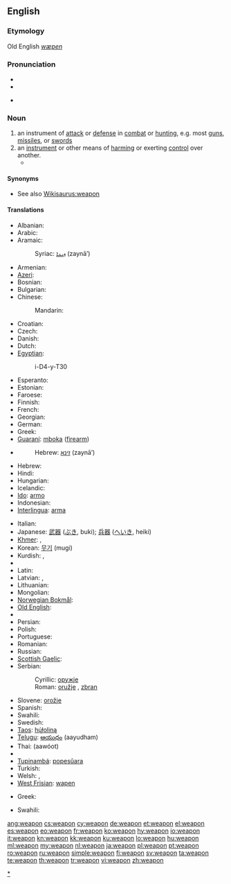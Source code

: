 ==English==

===Etymology===
Old English ''[[wæpen]]''

===Pronunciation===
* {{IPA|/wɛpən/}}
* {{audio|en-us-weapon.ogg|Audio (US)}}

* {{rhymes|ɛpən}}

===Noun===
{{en-noun}}

# an instrument of [[attack]] or [[defense]] in [[combat]] or [[hunting]], e.g.  most [[gun]]s, [[missile]]s, or [[sword]]s
# an [[instrument]] or other means of [[harm]]ing or exerting [[control]] over another.
#* {{quote-news
|year=2011
|date=January 15
|author=Phil Dawkes
|title=Stoke 2 -0 Bolton
|work=BBC
|url=http://news.bbc.co.uk/sport2/hi/football/eng_prem/9358228.stm
|page=
|passage=Rory Delap's long throw-ins are a familiar '''weapon''' to the Potters' opponents but this does not make them any easier to defend against.}}

====Synonyms====
* See also [[Wikisaurus:weapon]]

====Translations====
{{trans-top|instrument of attack or defense in combat}}
* Albanian: {{t+|sq|armë|xs=Albanian}}
* Arabic: {{t-|ar|سلاح|m|tr=silāH}}
* Aramaic:
*: Syriac: [[ܙܝܢܐ]] (zaynā’) {{m}}
* Armenian: {{t-|hy|զենք|tr=zenk'}}
* [[Azeri]]: {{t+|az|silah|xs=Azeri}}
* Bosnian: {{t-|bs|oružje|n}}
* Bulgarian: {{t+|bg|оръжие|n}}
* Chinese:
*: Mandarin: {{t-|cmn|武器|tr=wǔqì|sc=Hani}}
* Croatian: {{t-|hr|oružje|n}}
* Czech: {{t+|cs|zbraň|f}}
* Danish: {{t-|da|våben|n}}
* Dutch: {{t+|nl|wapen|n}}
* [[Egyptian]]: {{tø|egy|ỉry|alt=ry|sc=Egyp}}
*: <hiero>i-D4-y-T30</hiero>
* Esperanto: {{t-|eo|armilo|xs=Esperanto}}
* Estonian: {{t+|et|relv}}
* Faroese: {{t-|fo|vápn|n|xs=Faroese}}
* Finnish: {{t+|fi|ase}}
* French: {{t+|fr|arme|f}}
* Georgian: {{t-|ka|იარაღი|tr=iaraği|sc=Geor|xs=Georgian}}
* German: {{t+|de|Waffe|f}}
* Greek: {{t+|el|όπλο|n|tr=óplo}}
* [[Guaraní]]: [[mboka]] ([[firearm]])
* {{trreq|Gujarati}}
*: Hebrew: [[זינא]] (zaynā’) {{m}}
* Hebrew: {{t-|he|נשק|m}}
* Hindi: {{t-|hi|हथियार|xs=Hindi}}
* Hungarian: {{t+|hu|fegyver}}
* Icelandic: {{t+|is|vopn|n}}
* [[Ido]]: [[armo]]
* Indonesian: {{t|id|senjata}}
* [[Interlingua]]: [[arma]]
{{trans-mid}}
* Italian: {{t+|it|arma|f}}
* Japanese: [[武器]] ([[ぶき]], buki); [[兵器]] ([[へいき]], heiki)
* [[Khmer]]: {{t|km|គ្រឿងអាវុធ|tr=krɨəng aavut|sc=Khmr}}, {{t|km|អាវុធ|tr=aavut|sc=Khmr}}
* Korean: [[무기]] (mugi)
* Kurdish: {{t+|ku|çek}}, {{t+|ku|sîleh}}
* {{trreq|Lao}}
* Latin: {{t-|la|arma|n|p}}
* Latvian: {{t|lv|ierocis|xs=Latvian}}, {{t|lv|ieroči|xs=Latvian}}
* Lithuanian: {{t|lt|ginklas|xs=Lithuanian}}
* Mongolian: {{t-|mn|зэвсэг|sc=Cyrl|xs=Mongolian}}
* [[Norwegian Bokmål]]: {{tø|nb|våpen|n}}
* [[Old English]]: {{t-|ang|wæpen|alt=wǣpen|xs=Old English}}
* {{trreq|Oriya}}
* Persian: {{t+|fa|سلاح|tr=selâħ|xs=Persian}}
* Polish: {{t+|pl|broń|f}}
* Portuguese: {{t+|pt|arma|f}}
* Romanian: {{t+|ro|armă|f}}
* Russian: {{t+|ru|оружие|n|tr=orúžije}}
* [[Scottish Gaelic]]: {{t-|gd|arm|m|xs=Scottish Gaelic}}
* Serbian:
*: Cyrillic: [[оружје]] {{n}}
*: Roman: [[oružje#Serbian|oružje]] {{n}}, [[zbran]]
* Slovene: [[orožje]] {{n}}
* Spanish: {{t+|es|arma|f}}
* Swahili: {{t|sw|silaha|xs=Swahili}}
* Swedish: {{t+|sv|vapen|n}}
* [[Taos]]: [[hų́łoliną]]
* [[Telugu]]: [[ఆయుధం]] (aayudham)
* Thai: {{Thai|[[อาวุธ]]}} (aawóot)
* {{trreq|Tibetan}}
* [[Tupinambá]]: [[popesûara]]
* Turkish: {{t+|tr|silah}}
* Welsh: {{t|cy|arf|m|f}}, {{t|cy|erfyn|m}}
* [[West Frisian]]: [[wapen]]
{{trans-bottom}}

{{trans-top|means of harming or exerting control}}
* Greek: {{t+|el|όπλο|n|tr=óplo}}
{{trans-mid}}
* Swahili: {{t|sw|vilaha|xs=Swahili}}
{{trans-bottom}}

[[Category:Weapons|*]]

[[ang:weapon]]
[[cs:weapon]]
[[cy:weapon]]
[[de:weapon]]
[[et:weapon]]
[[el:weapon]]
[[es:weapon]]
[[eo:weapon]]
[[fr:weapon]]
[[ko:weapon]]
[[hy:weapon]]
[[io:weapon]]
[[it:weapon]]
[[kn:weapon]]
[[kk:weapon]]
[[ku:weapon]]
[[lo:weapon]]
[[hu:weapon]]
[[ml:weapon]]
[[my:weapon]]
[[nl:weapon]]
[[ja:weapon]]
[[pl:weapon]]
[[pt:weapon]]
[[ro:weapon]]
[[ru:weapon]]
[[simple:weapon]]
[[fi:weapon]]
[[sv:weapon]]
[[ta:weapon]]
[[te:weapon]]
[[th:weapon]]
[[tr:weapon]]
[[vi:weapon]]
[[zh:weapon]]